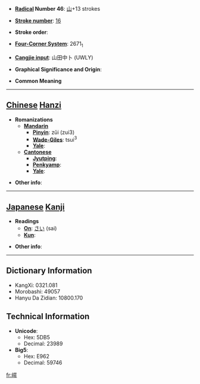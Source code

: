 * '''[[Wiktionary:Chinese radical index| Radical]] Number 46''': [[Wiktionary:Chinese radical index 山|山]]+13 strokes

* '''[[Wiktionary:Chinese total strokes index|Stroke number]]''': [[Wiktionary:Chinese total strokes index 16|16]]

* '''Stroke order''': 

* '''[[Wiktionary:Chinese four corner index|Four-Corner System]]''': 2671<sub>1</sub>

* '''[[Wiktionary:Chinese Cangjie index|Cangjie input]]''': 山田中卜 (UWLY)

* '''Graphical Significance and Origin''': 

* '''Common Meaning'''

----

== [[Chinese]] [[Hanzi]] ==

* '''Romanizations'''
** '''[[Mandarin]]'''
*** '''[[Pinyin]]''': zǔi (zui3)
*** '''[[Wade-Giles]]''': tsui<sup>3</sup>
*** '''[[Yale]]''': 
** '''[[Cantonese]]'''
*** '''[[Jyutping]]''':
*** '''[[Penkyamp]]''': 
*** '''[[Yale]]''': 

* '''Other info''': 

----

== [[Japanese]] [[Kanji]] ==

* '''Readings'''
** '''[[On]]''': [[さい]] (sai)
** '''[[Kun]]''': 

* '''Other info''':  

----

== Dictionary Information ==

* KangXi: 0321.081
* Morobashi: 49057
* Hanyu Da Zidian: 10800.170

== Technical Information ==

* '''Unicode''':
** Hex: 5DB5
** Decimal: 23989
* '''Big5''':
** Hex: E962
** Decimal: 59746

[[fr:嶵]]